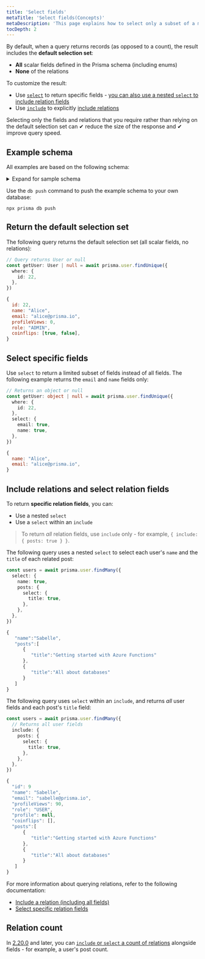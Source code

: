 ```yaml
---
title: 'Select fields'
metaTitle: 'Select fields(Concepts)'
metaDescription: 'This page explains how to select only a subset of a model''s fields and/or include relations ("eager loading") in a Prisma Client query.'
tocDepth: 2
---
```


<TopBlock>

By default, when a query returns records (as opposed to a count), the result includes the **default selection set**:

- **All** scalar fields defined in the Prisma schema (including enums)
- **None** of the relations

To customize the result:

- Use [`select`](../../../reference/api-reference/prisma-client-reference#select) <span class="api"></span> to return specific fields - [you can also use a nested `select` to include relation fields](relation-queries#select-specific-relation-fields)
- Use [`include`](../../../reference/api-reference/prisma-client-reference#include) <span class="api"></span> to explicitly [include relations](relation-queries#nested-reads)

Selecting only the fields and relations that you require rather than relying on the default selection set can ✔ reduce the size of the response and ✔ improve query speed.

</TopBlock>

## Example schema

All examples are based on the following schema:

<details><summary>Expand for sample schema</summary>

```prisma
generator client {
  provider = "prisma-client-js"
}

datasource db {
  provider = "postgresql"
  url      = env("DATABASE_URL")
}

model ExtendedProfile {
  id        Int    @id @default(autoincrement())
  biography String
  user      User   @relation(fields: userId, references: id)
  userId    Int
}

model User {
  id           Int             @id @default(autoincrement())
  name         String?
  email        String          @unique
  profileViews Int             @default(0)
  role         Role            @default(USER)
  coinflips    Boolean[]
  posts        Post[]
  profile      ExtendedProfile
}

model Post {
  id         Int        @id @default(autoincrement())
  title      String
  published  Boolean    @default(true)
  author     User       @relation(fields: [authorId], references: [id])
  authorId   Int
  comments   Json?
  views      Int        @default(0)
  likes      Int        @default(0)
  categories Category[]
}

model Category {
  id    Int    @id @default(autoincrement())
  name  String @unique
  posts Post[]
}

enum Role {
  USER
  ADMIN
}
```

</details>

Use the `db push` command to push the example schema to your own database:

```terminal
npx prisma db push
```

## Return the default selection set

The following query returns the default selection set (all scalar fields, no relations):

<CodeWithResult expanded="{true}">
<Cmd>

```ts
// Query returns User or null
const getUser: User | null = await prisma.user.findUnique({
  where: {
    id: 22,
  },
})
```

</Cmd>
<CmdResult>

```js
{
  id: 22,
  name: "Alice",
  email: "alice@prisma.io",
  profileViews: 0,
  role: "ADMIN",
  coinflips: [true, false],
}
```

</CmdResult>
</CodeWithResult>

## Select specific fields

Use `select` to return a limited subset of fields instead of all fields. The following example returns the `email` and `name` fields only:

<CodeWithResult expanded="{true}">
<Cmd>

```ts
// Returns an object or null
const getUser: object | null = await prisma.user.findUnique({
  where: {
    id: 22,
  },
  select: {
    email: true,
    name: true,
  },
})
```

</Cmd>
<CmdResult>

```js
{
  name: "Alice",
  email: "alice@prisma.io",
}
```

</CmdResult>
</CodeWithResult>

## Include relations and select relation fields

To return **specific relation fields**, you can:

- Use a nested `select`
- Use a `select` within an `include`

> To return _all_ relation fields, use `include` only - for example, `{ include: { posts: true } }`.

The following query uses a nested `select` to select each user's `name` and the `title` of each related post:

<CodeWithResult>
<Cmd>

```ts highlight=normal;2,5
const users = await prisma.user.findMany({
  select: {
    name: true,
    posts: {
      select: {
        title: true,
      },
    },
  },
})
```

</Cmd>
<CmdResult>

```js
{
   "name":"Sabelle",
   "posts":[
      {
         "title":"Getting started with Azure Functions"
      },
      {
         "title":"All about databases"
      }
   ]
}
```

</CmdResult>
</CodeWithResult>

The following query uses `select` within an `include`, and returns _all_ user fields and each post's `title` field:

<CodeWithResult>
<Cmd>

```ts highlight=normal;2,5
const users = await prisma.user.findMany({
  // Returns all user fields
  include: {
    posts: {
      select: {
        title: true,
      },
    },
  },
})
```

</Cmd>
<CmdResult>

```js
{
  "id": 9
  "name": "Sabelle",
  "email": "sabelle@prisma.io",
  "profileViews": 90,
  "role": "USER",
  "profile": null,
  "coinflips": [],
  "posts":[
      {
         "title":"Getting started with Azure Functions"
      },
      {
         "title":"All about databases"
      }
   ]
}
```

</CmdResult>
</CodeWithResult>

For more information about querying relations, refer to the following documentation:

- [Include a relation (including all fields)](relation-queries#include-all-fields-for-a-specific-relation)
- [Select specific relation fields](relation-queries#select-specific-relation-fields)

## Relation count

In [2.20.0](https://github.com/prisma/prisma/releases/2.20.0) and later, you can [`include` or `select` a count of relations](aggregation-grouping-summarizing#count-relations) alongside fields - for example, a user's post count.
